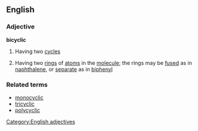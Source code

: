 ==English==
===Adjective===
'''bicyclic'''
#Having two [[cycle]]s
#{{chemistry}} Having two [[ring]]s of [[atom]]s in the [[molecule]]; the rings may be [[fused]] as in [[naphthalene]], or [[separate]] as in [[biphenyl]]
===Related terms===
*[[monocyclic]]
*[[tricyclic]]
*[[polycyclic]]
[[Category:English adjectives]]